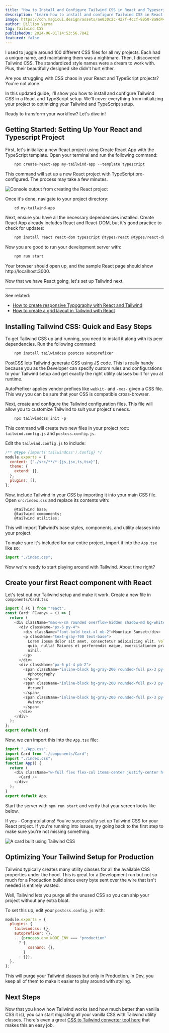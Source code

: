 ```yaml
---
title: "How to Install and Configure Tailwind CSS in React and Typescript [Updated 2024]"
description: "Learn how to install and configure Tailwind CSS in React and Typescript with this comprehensive guide."
image: https://cdn.magicui.design/assets/ae030c2c-427f-4ccf-8050-8a9d44c1d7d8.png
author: Dillion Verma
tag: Tailwind CSS
publishedOn: 2024-06-01T14:53:56.784Z
featured: false
---
```


I used to juggle around 100 different CSS files for all my projects. Each had a unique name, and maintaining them was a nightmare. Then, I discovered Tailwind CSS. The standardized style names were a dream to work with. Plus, their beautifully designed site didn't hurt either.

Are you struggling with CSS chaos in your React and TypeScript projects? You're not alone.

In this updated guide, I'll show you how to install and configure Tailwind CSS in a React and TypeScript setup. We'll cover everything from initializing your project to optimizing your Tailwind and TypeScript setup.

Ready to transform your workflow? Let's dive in!

## Getting Started: Setting Up Your React and Typescript Project

First, let's initialize a new React project using Create React App with the TypeScript template. Open your terminal and run the following command:

```javascript
    npx create-react-app my-tailwind-app --template typescript
```

This command will set up a new React project with TypeScript pre-configured. The process may take a few minutes.

![Console output from creating the React project](https://cdn.magicui.design/assets/vrszx8yz95j.png)

Once it's done, navigate to your project directory:

```javascript
    cd my-tailwind-app
```

Next, ensure you have all the necessary dependencies installed. Create React App already includes React and React-DOM, but it's good practice to check for updates:

```javascript
    npm install react react-dom typescript @types/react @types/react-dom
```

Now you are good to run your development server with:

```javascript
    npm run start
```

Your browser should open up, and the sample React page should show http://localhost:3000.

Now that we have React going, let's set up Tailwind next.

---

See related:

- [How to create responsive Typography with React and Tailwind](/blog/tailwind-font-size)
- [How to create a grid layout in Tailwind with React](/blog/tailwind-css-grid)

## Installing Tailwind CSS: Quick and Easy Steps

To get Tailwind CSS up and running, you need to install it along with its peer dependencies. Run the following command:

```javascript
    npm install tailwindcss postcss autoprefixer
```

PostCSS lets Tailwind generate CSS using JS code. This is really handy because you as the Developer can specify custom rules and configurations to your Tailwind setup and get exactly the right utility classes built for you at runtime.

AutoPrefixer applies vendor prefixes like `webkit-` and `-moz-` given a CSS file. This way you can be sure that your CSS is compatible cross-browser.

Next, create and configure the Tailwind configuration files. This file will allow you to customize Tailwind to suit your project's needs.

```javascript
    npx tailwindcss init -p
```

This command will create two new files in your project root: `tailwind.config.js` and `postcss.config.js`.

Edit the `tailwind.config.js` to include:

```javascript
/** @type {import('tailwindcss').Config} */
module.exports = {
  content: ["./src/**/*.{js,jsx,ts,tsx}"],
  theme: {
    extend: {},
  },
  plugins: [],
};
```

Now, include Tailwind in your CSS by importing it into your main CSS file. Open `src/index.css` and replace its contents with:

```
    @tailwind base;
    @tailwind components;
    @tailwind utilities;
```

This will import Tailwind’s base styles, components, and utility classes into your project.

To make sure it's included for our entire project, import it into the `App.tsx` like so:

```javascript
import "./index.css";
```

Now we're ready to start playing around with Tailwind. About time right?

## Create your first React component with React

Let's test out our Tailwind setup and make it work. Create a new file in `components/Card.tsx`

```javascript
import { FC } from "react";
const Card: FC<any> = () => {
  return (
    <div className="max-w-sm rounded overflow-hidden shadow-md bg-white">
      <div className="px-6 py-4">
        <div className="font-bold text-xl mb-2">Mountain Sunset</div>
        <p className="text-gray-700 text-base">
          Lorem ipsum dolor sit amet, consectetur adipisicing elit. Voluptatibus
          quia, nulla! Maiores et perferendis eaque, exercitationem praesentium
          nihil.
        </p>
      </div>
      <div className="px-6 pt-4 pb-2">
        <span className="inline-block bg-gray-200 rounded-full px-3 py-1 text-sm font-semibold text-gray-700 mr-2 mb-2">
          #photography
        </span>
        <span className="inline-block bg-gray-200 rounded-full px-3 py-1 text-sm font-semibold text-gray-700 mr-2 mb-2">
          #travel
        </span>
        <span className="inline-block bg-gray-200 rounded-full px-3 py-1 text-sm font-semibold text-gray-700 mb-2">
          #winter
        </span>
      </div>
    </div>
  );
};
export default Card;
```

Now, we can import this into the `App.tsx` file:

```javascript
import "./App.css";
import Card from "./components/Card";
import "./index.css";
function App() {
  return (
    <div className="w-full flex flex-col items-center justify-center h-screen bg-gray-100">
      <Card />
    </div>
  );
}
export default App;
```

Start the server with `npm run start` and verify that your screen looks like below.

If yes - Congratulations! You've successfully set up Tailwind CSS for your React project. If you're running into issues, try going back to the first step to make sure you're not missing something.

![A card built using Tailwind CSS](https://cdn.magicui.design/assets/kxe4a5bo3v.png)

## Optimizing Your Tailwind Setup for Production

Tailwind typically creates many utility classes for all the available CSS properties under the hood. This is great for a Development run but not so much for a Production build since every byte sent over the wire that isn't needed is entirely wasted.

Well, Tailwind lets you purge all the unused CSS so you can ship your project without any extra bloat.

To set this up, edit your `postcss.config.js` with:

```javascript
module.exports = {
  plugins: {
    tailwindcss: {},
    autoprefixer: {},
    ...(process.env.NODE_ENV === "production"
      ? {
          cssnano: {},
        }
      : {}),
  },
};
```

This will purge your Tailwind classes but only in Production. In Dev, you keep all of them to make it easier to play around with styling.

## Next Steps

Now that you know how Tailwind works (and how much better than vanilla CSS it is), you can start migrating all your vanilla CSS with Tailwind utility classes. There's even a great [CSS to Tailwind converter tool here](https://transform.tools/css-to-tailwind) that makes this an easy job.
